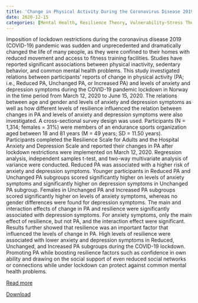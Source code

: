 ```yaml
---
title: 'Change in Physical Activity During the Coronavirus Disease 2019 Lockdown in Norway: The Buffering Effect of Resilience on Mental Health'
date: 2020-12-15
categories: [Mental Health, Resilience Theory, Vulnerability-Stress Theory]
---
```


Imposition of lockdown restrictions during the coronavirus disease 2019 (COVID-19) pandemic was sudden and unprecedented and dramatically changed the life of many people, as they were confined to their homes with reduced movement and access to fitness training facilities. Studies have reported significant associations between physical inactivity, sedentary behavior, and common mental health problems. This study investigated relations between participants’ reports of change in physical activity (PA; i.e., Reduced PA, Unchanged PA, or Increased PA) and levels of anxiety and depression symptoms during the COVID-19 pandemic lockdown in Norway in the time period from March 12, 2020 to June 15, 2020. The relations between age and gender and levels of anxiety and depression symptoms as well as how different levels of resilience influenced the relation between changes in PA and levels of anxiety and depression symptoms were also investigated. A cross-sectional survey design was used. Participants (N = 1,314; females = 31%) were members of an endurance sports organization aged between 18 and 81 years (M = 49 years; SD = 11.50 years). Participants completed the Resilience Scale for Adults and the Hospital Anxiety and Depression Scale and reported their changes in PA after lockdown restrictions were implemented on March 12, 2020. Regression analysis, independent samples t-test, and two-way multivariate analysis of variance were conducted. Reduced PA was associated with a higher risk of anxiety and depression symptoms. Younger participants in Reduced PA and Unchanged PA subgroups scored significantly higher on levels of anxiety symptoms and significantly higher on depression symptoms in Unchanged PA subgroup. Females in Unchanged PA and Increased PA subgroups scored significantly higher on levels of anxiety symptoms, whereas no gender differences were found for depression symptoms. The main and interaction effects of change in PA and resilience were significantly associated with depression symptoms. For anxiety symptoms, only the main effect of resilience, but not PA, and the interaction effect were significant. Results further showed that resilience was an important factor that influenced the levels of change in PA. High levels of resilience were associated with lower anxiety and depression symptoms in Reduced, Unchanged, and Increased PA subgroups during the COVID-19 lockdown. Promoting PA while boosting resilience factors such as confidence in own ability and drawing on the social support of even reduced social networks or connections while under lockdown can protect against common mental health problems.

[Read more](https://doi.org/10.3389/fpsyg.2020.598481)

[Download](Change-physical-activity.pdf)